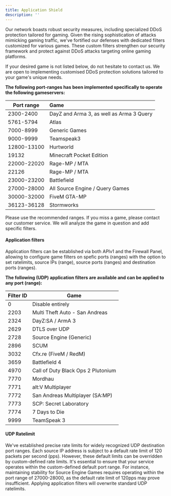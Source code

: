 ```yaml
---
title: Application Shield
description: ''
---
```


Our network boasts robust security measures, including specialized DDoS protection tailored for gaming. Given the rising sophistication of attacks mimicking gaming traffic, we've fortified our defenses with dedicated filters customized for various games. These custom filters strengthen our security framework and protect against DDoS attacks targeting online gaming platforms.

If your desired game is not listed below, do not hesitate to contact us. We are open to implementing customised DDoS protection solutions tailored to your game's unique needs.

**The following port-ranges has been implemented specifically to operate the following gameservers:**

| Port range  | Game                                     |
| ----------- | :--------------------------------------- |
| 2300-2400   | DayZ and Arma 3, as well as Arma 3 Query |
| 5761-5794   | Atlas                                    |
| 7000-8999   | Generic Games                            |
| 9000-9999   | Teamspeak3                               |
| 12800-13100 | Hurtworld                                |
| 19132       | Minecraft Pocket Edition                 |
| 22000-22020 | Rage-MP / MTA                            |
| 22126       | Rage-MP / MTA                            |
| 23000-23200 | Battlefield                              |
| 27000-28000 | All Source Engine / Query Games          |
| 30000-32000 | FiveM GTA-MP                             |
| 36123-36128 | Stormworks                               |

<Note>Please use the recommended ranges. If you miss a game, please contact our customer service. We will analyze the game in question and add specific filters.</Note>

#### Application filters

Application filters can be established via both APIv1 and the Firewall Panel, allowing to configure game filters on spefic ports (ranges) with the option to set ratelimits, source IPs (range), source ports (ranges) and destination ports (ranges).

**The following (UDP) application filters are available and can be applied to any port (range):**

| Filter ID | Game                               |
| --------- | ---------------------------------- |
| 0         | Disable entirely                   |
| 2203      | Multi Theft Auto - San Andreas     |
| 2324      | DayZ:SA / ArmA 3                   |
| 2629      | DTLS over UDP                      |
| 2728      | Source Engine (Generic)            |
| 2896      | SCUM                               |
| 3032      | Cfx.re (FiveM / RedM)              |
| 3659      | Battlefield 4                      |
| 4970      | Call of Duty Black Ops 2 Plutonium |
| 7770      | Mordhau                            |
| 7771      | alt:V Multiplayer                  |
| 7772      | San Andreas Multiplayer (SA:MP)    |
| 7773      | SCP: Secret Laboratory             |
| 7774      | 7 Days to Die                      |
| 9999      | TeamSpeak 3                        |

#### UDP Ratelimit

We've established precise rate limits for widely recognized UDP destination port ranges. Each source IP address is subject to a default rate limit of 120 packets per second (pps). However, these default limits can be overridden by custom-defined rate limits. It's essential to ensure that your service operates within the custom-defined default port range. For instance, maintaining stability for Source Engine Games requires operating within the port range of 27000-28000, as the default rate limit of 120pps may prove insufficient.
<Note>Applying application filters will overwrite standard UDP ratelimits.</Note>